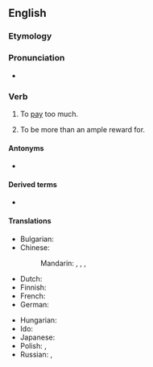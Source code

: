 ==English==

===Etymology===
{{prefix|en|over|pay}}

===Pronunciation===
* {{a|US}} {{IPA|en|/oʊ.vɚ.peɪ/}}
*: {{rhymes|en|eɪ}}

===Verb===
{{en-verb|overpays|overpaying|overpaid}}

# {{lb|en|ambitransitive}} To [[pay]] too much.
# {{lb|en|transitive}} To be more than an ample reward for.

====Antonyms====
* {{l|en|underpay}}

====Derived terms====
* {{l|en|overpayment}}

====Translations====
{{trans-top|to pay too much}}
* Bulgarian: {{t|bg|плащам прекалено много}}
* Chinese:
*: Mandarin: {{t|cmn|[[支付]][[得]][[太]][[多]]|tr=zhīfù de tài duō}}, {{t|cmn|[[多]][[付]]|tr=duōfù}}, {{t|cmn|[[給]]……的[[工資]][[過高]]}}, {{t|cmn|[[给]]……的[[工资]][[过高]]|tr=gěi ... de gōngzī guògāo|sc=Hani}} {{qualifier|of wages}}
* Dutch: {{t|nl|[[teveel]] [[betalen]]}}
* Finnish: {{t|fi|[[maksaa]] [[liikaa]]}}
* French: {{t+|fr|surpayer}}
* German: {{t|de|überbezahlen}}
{{trans-mid}}
* Hungarian: {{t+|hu|túlfizet}}
* Ido: {{t|io|pluspagar}}
* Japanese: {{t|ja|余分に払う|tr=yobun ni harau|sc=Jpan}}
* Polish: {{t|pl|przepłacać|impf}}, {{t+|pl|przepłacić|pf}}
* Russian: {{t+|ru|перепла́чивать|impf}}, {{t+|ru|переплати́ть|pf}}
{{trans-bottom}}